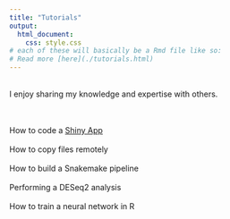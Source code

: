 ```yaml
---
title: "Tutorials"
output:
  html_document:
    css: style.css
# each of these will basically be a Rmd file like so:
# Read more [here](./tutorials.html) 
---
```

<br/>
I enjoy sharing my knowledge and expertise with others.

<br/>
<br/>
How to code a [Shiny App](./shiny.html)
<br/>
<br/>
How to copy files remotely
<br/>
<br/>
How to build a Snakemake pipeline
<br/>
<br/>
Performing a DESeq2 analysis
<br/>
<br/>
How to train a neural network in R
